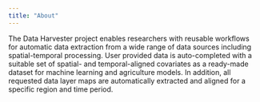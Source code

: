 ```yaml
---
title: "About"
---
```


The Data Harvester project enables researchers with reusable workflows for automatic data extraction from a wide range of data sources including spatial-temporal processing. User provided data is auto-completed with a suitable set of spatial- and temporal-aligned covariates as a ready-made dataset for machine learning and agriculture models. In addition, all requested data layer maps are automatically extracted and aligned for a specific region and time period.
